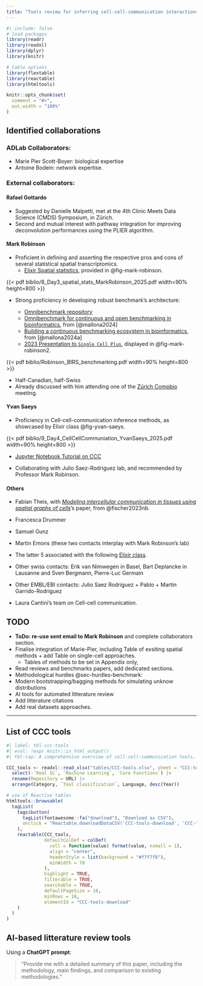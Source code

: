 ```yaml
---
title: "Tools review for inferring cell-cell-communication interactions"
---
```


```r
#| include: false
# load packages
library(readr)
library(readxl)
library(dplyr)
library(knitr)

# table options
library(flextable)
library(reactable)
library(htmltools)

knitr::opts_chunk$set(
  comment = "#>",
  out.width = "100%"
)

```

## Identified collaborations

### ADLab Collaborators:

-   Marie Pier Scott-Boyer: biological expertise
- Antoine Bodein: network expertise.

### External collaborators:

#### Rafael Gottardo

- Suggested by Danielle Malpetti, met at the 4th Clinic Meets Data Science (CMDS) Symposium, in Zürich. 
-  Second and mutual interest with pathway integration for improving deconvolution performances using the PLIER algorithm. 

#### Mark Robinson

- Proficient in defining and asserting the respective pros and cons of several statistical spatial transcriptomics. 
  - [Elixir Spatial statistics](https://github.com/elixir-europe-training/ELIXIR-SCO-spatial-omics), provided in @fig-mark-robinson.
  
::: {#fig-mark-robinson}
  
{{< pdf biblio/8_Day3_spatial_stats_MarkRobinson_2025.pdf width=90% height=800 >}}

:::


  
- Strong proficiency in developing robust benchmark's architecture:

  - [Omnibenchmark repository](https://omnibenchmark.org/)
  - [Omnibenchmark for continuous and open benchmarking in bioinformatics](https://arxiv.org/pdf/2409.17038), from [@mallona2024]
  - [Building a continuous benchmarking ecosystem in bioinformatics](https://arxiv.org/pdf/2409.15472), from [@mallona2024a]
  - [2023 Presentation to `Single Cell Plus`](https://www.birs.ca/workshops/2023/23w5090/files/Mark%20Robinson/Robinson_BIRS_benchmarking.pdf), displayed in @fig-mark-robinson2. 
  
  
::: {#fig-mark-robinson2}

{{< pdf biblio/Robinson_BIRS_benchmarking.pdf width=90% height=800 >}}

:::
  
- Half-Canadian, half-Swiss
- Already discussed with him attending one of the [Zürich Compbio](https://compbiozurich.org/news/) meeting.


#### Yvan Saeys 

- Proficiency in Cell-cell-communication inference methods, as showcased by Elixir class @fig-yvan-saeys. 

::: {#fig-yvan-saeys}

{{< pdf biblio/9_Day4_CellCellCommuniation_YvanSaeys_2025.pdf width=90% height=800 >}}

:::


- [Jupyter Notebook Tutorial on CCC](https://github.com/elixir-europe-training/ELIXIR-SCO-spatial-omics/blob/main/day_4/practical_6/workdir/p6_ccc.ipynb)

- Collaborating with Julio Saez-Rodriguez lab, and recommended by Professor Mark Robinson. 

#### Others 


- Fabian Theis, with [*Modeling intercellular communication in tissues using spatial graphs of cells*](https://www.nature.com/articles/s41587-022-01467-z)'s paper, from @fischer2023nb.

-   Francesca Drummer
-   Samuel Gunz
-   Martin Emons (these two contacts interplay with Mark Robinson's lab)

-   The latter 5 associated with the following [Elixir class](https://elixir-europe-training.github.io/ELIXIR-SCO-spatial-omics/schedule.html).

-   Other swiss contacts: Erik van Nimwegen in Basel, Bart Deplancke in Lausanne and Sven Bergmann, Pierre-Luc Germain

-   Other EMBL/EBI contacts: Julio Saez Rodriguez + Pablo + Martin Garrido-Rodriguez

-   Laura Cantini's team on Cell-cell communication.


## TODO 

- **ToDo: re-use sent email to Mark Robinson** and complete collaborators section.
- Finalise integration of Marie-Pier, including Table of exsiting spatial methods + add Table on single-cell approaches. 
  - Tables of methods to be set in Appendix only, 
-	Read reviews and benchmarks papers, add dedicated sections.
-	Methodological hurdles @sec-hurdles-benchmark:
  - Modern bootstrapping/bagging methods for simulating unknow distributions
- AI tools for automated litterature review
- Add litterature citations
- Add real datasets approaches.



---


## List of CCC tools {#sec-ccc-tools}

:::: {.content-hidden unless-format="html"}

```r
#| label: tbl-ccc-tools
#| eval: !expr knitr::is_html_output()
#| tbl-cap: A comprehensive overview of cell-cell-communication tools, sorted by general functionality and programming language, largely drawn from @armingol2024nrg. Report to Box 1 **Rule-based** and **data-driven** computational strategies for interpretring the variables from the table.

CCC_tools <- readxl::read_xlsx("tables/CCC-tools.xlsx", sheet = "CCC-tools") |>
  select(-`Real SC`, `Machine Learning`, `Core Functions`) |>
  rename(Repository = URL) |>
  arrange(Category, `Tool classification`, Language, desc(Year))

# use of Reactive tables
htmltools::browsable(
  tagList(
    tags$button(
      tagList(fontawesome::fa("download"), "Download as CSV"),
      onclick = "Reactable.downloadDataCSV('CCC-tools-download', 'CCC-tools.csv')"
    ),
    reactable(CCC_tools,
              defaultColDef = colDef(
                cell = function(value) format(value, nsmall = 1),
                align = "center",
                headerStyle = list(background = "#f7f7f8"),
                minWidth = 70
              ),
              highlight = TRUE,
              filterable = TRUE,
              searchable = TRUE,
              defaultPageSize = 10,
              minRows = 10,
              elementId = "CCC-tools-download"
    )
  )
)
```

::::

## AI-based litterature review tools{.unnumbered}

Using a **ChatGPT prompt**:

> "Provide me with a detailed summary of this paper, including the methodology, main findings, and comparison to existing methodologies."


